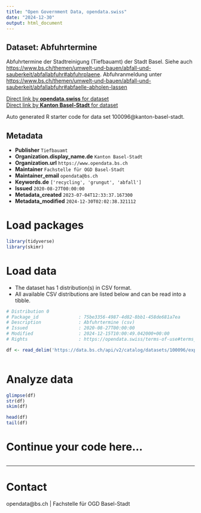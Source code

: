 ```yaml
---
title: "Open Government Data, opendata.swiss"
date: "2024-12-30"
output: html_document
---
```


## Dataset: Abfuhrtermine

Abfuhrtermine der Stadtreinigung (Tiefbauamt) der Stadt Basel. Siehe auch [https://www.bs.ch/themen/umwelt-und-bauen/abfall-und-sauberkeit/abfallabfuhr#abfuhrplaene](https://www.bs.ch/themen/umwelt-und-bauen/abfall-und-sauberkeit/abfallabfuhr#abfuhrplaene). Abfuhranmeldung unter [https://www.bs.ch/themen/umwelt-und-bauen/abfall-und-sauberkeit/abfallabfuhr#abfaelle-abholen-lassen](https://www.bs.ch/themen/umwelt-und-bauen/abfall-und-sauberkeit/abfallabfuhr#abfaelle-abholen-lassen)

[Direct link by **opendata.swiss** for dataset](https://opendata.swiss/de/dataset/abfuhrtermine)<br>
[Direct link by **Kanton Basel-Stadt** for dataset](https://data.bs.ch/explore/dataset/100096/)

Auto generated R starter code for data set 100096@kanton-basel-stadt.

## Metadata

- **Publisher** `Tiefbauamt`
- **Organization.display_name.de** `Kanton Basel-Stadt`
- **Organization.url** `https://www.opendata.bs.ch`
- **Maintainer** `Fachstelle für OGD Basel-Stadt`
- **Maintainer_email** `opendata@bs.ch`
- **Keywords.de** `['recycling', 'grungut', 'abfall']`
- **Issued** `2020-08-27T00:00:00`
- **Metadata_created** `2023-07-04T12:33:37.167300`
- **Metadata_modified** `2024-12-30T02:02:38.321112`


# Load packages

```r

library(tidyverse)
library(skimr)

```

# Load data

-   The dataset has 1 distribution(s) in CSV format.
-   All available CSV distributions are listed below and can be read into a tibble.

```r

# Distribution 0
# Package_id               : 75be3356-4987-4d82-8bb1-458de681a7ea
# Description              : Abfuhrtermine (csv)
# Issued                   : 2020-08-27T00:00:00
# Modified                 : 2024-12-15T10:00:49.042000+00:00
# Rights                   : https://opendata.swiss/terms-of-use#terms_by

df <- read_delim('https://data.bs.ch/api/v2/catalog/datasets/100096/exports/csv?use_labels=true')



```

# Analyze data

```r

glimpse(df)
str(df)
skim(df)

head(df)
tail(df)

```

# Continue your code here...

```r

```

------------------------------------------------------------------------

# Contact

opendata@bs.ch | Fachstelle für OGD Basel-Stadt
